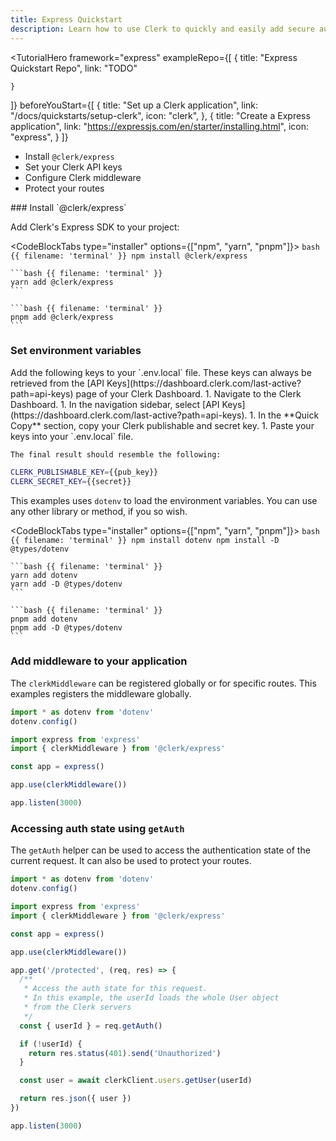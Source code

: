 ```yaml
---
title: Express Quickstart
description: Learn how to use Clerk to quickly and easily add secure authentication and user management to your Express server.
---
```


<TutorialHero
  framework="express"
  exampleRepo={[
    {
      title: "Express Quickstart Repo",
      link: "TODO"

    }
  ]}
  beforeYouStart={[
    {
      title: "Set up a Clerk application",
      link: "/docs/quickstarts/setup-clerk",
      icon: "clerk",
    },
    {
      title: "Create a Express application",
      link: "https://expressjs.com/en/starter/installing.html",
      icon: "express",
    }
  ]}
>
  - Install `@clerk/express`
  - Set your Clerk API keys
  - Configure Clerk middleware
  - Protect your routes
</TutorialHero>

<Steps>
  ### Install `@clerk/express`

  Add Clerk's Express SDK to your project:

  <CodeBlockTabs type="installer" options={["npm", "yarn", "pnpm"]}>
    ```bash {{ filename: 'terminal' }}
    npm install @clerk/express
    ```

    ```bash {{ filename: 'terminal' }}
    yarn add @clerk/express
    ```

    ```bash {{ filename: 'terminal' }}
    pnpm add @clerk/express
    ```
  </CodeBlockTabs>

  ### Set environment variables

  <SignedIn>
    Add the following keys to your `.env.local` file. These keys can always be retrieved from the [API Keys](https://dashboard.clerk.com/last-active?path=api-keys) page of your Clerk Dashboard.
  </SignedIn>

  <SignedOut>
    1. Navigate to the Clerk Dashboard.
    1. In the navigation sidebar, select [API Keys](https://dashboard.clerk.com/last-active?path=api-keys).
    1. In the **Quick Copy** section, copy your Clerk publishable and secret key.
    1. Paste your keys into your `.env.local` file.

    The final result should resemble the following:
  </SignedOut>

  ```sh {{ filename: '.env.local' }}
  CLERK_PUBLISHABLE_KEY={{pub_key}}
  CLERK_SECRET_KEY={{secret}}
  ```

  This examples uses `dotenv` to load the environment variables. You can use any other library or method, if you so wish.

  <CodeBlockTabs type="installer" options={["npm", "yarn", "pnpm"]}>
    ```bash {{ filename: 'terminal' }}
    npm install dotenv
    npm install -D @types/dotenv
    ```

    ```bash {{ filename: 'terminal' }}
    yarn add dotenv
    yarn add -D @types/dotenv
    ```

    ```bash {{ filename: 'terminal' }}
    pnpm add dotenv
    pnpm add -D @types/dotenv
    ```
  </CodeBlockTabs>

  ### Add middleware to your application

  The `clerkMiddleware` can be registered globally or for specific routes. This examples registers the middleware globally.

  ```ts {{ filename: 'index.ts' }}
  import * as dotenv from 'dotenv'
  dotenv.config()

  import express from 'express'
  import { clerkMiddleware } from '@clerk/express'

  const app = express()

  app.use(clerkMiddleware())

  app.listen(3000)
  ```

  ### Accessing auth state using `getAuth`

  The `getAuth` helper can be used to access the authentication state of the current request. It can also be used to protect your routes.

  ```ts {{ filename: 'index.ts' }}
  import * as dotenv from 'dotenv'
  dotenv.config()

  import express from 'express'
  import { clerkMiddleware } from '@clerk/express'

  const app = express()

  app.use(clerkMiddleware())

  app.get('/protected', (req, res) => {
    /**
     * Access the auth state for this request.
     * In this example, the userId loads the whole User object
     * from the Clerk servers
     */
    const { userId } = req.getAuth()

    if (!userId) {
      return res.status(401).send('Unauthorized')
    }

    const user = await clerkClient.users.getUser(userId)

    return res.json({ user })
  })

  app.listen(3000)
  ```
</Steps>
